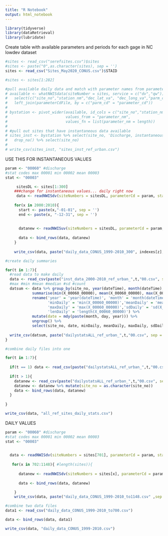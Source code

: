 ```yaml
---
title: "R Notebook"
output: html_notebook
---
```

```r
library(tidyverse)
library(dataRetrieval)
library(lubridate)
```

Create table with available parameters and periods for each gage in NC lowdev dataset
```r
#sites <- read_csv("serefsites.csv")$sites
#sites <- paste("0",as.character(sites), sep = '')
sites <- read_csv("Sites_May2020_CONUS.csv")$STAID 

#sites <- sites[1:282]

#pull available daily data and match with parameter names from parameterCdFile , service="dv", statCd = "00003"
# available <- whatNWISdata(siteNumber = sites, service = c("dv","qw")) %>%
#   select(c("site_no","station_nm","dec_lat_va", "dec_long_va","parm_cd","stat_cd","begin_date","end_date")) %>%
#   left_join(parameterCdFile, by = c("parm_cd" = "parameter_cd"))
# 
# bystation <- pivot_wider(available, id_cols = c("site_no","station_nm"), names_from = "parameter_nm", 
#                          values_from = "parameter_nm",
#                          values_fn = list(parameter_nm = length))
# 
# #pull out sites that have instantaneous data available
# sites_inst <- bystation %>% select(site_no, 'Discharge, instantaneous, cubic feet per second') %>%
#   drop_na() %>% select(site_no)
# 
# write_csv(sites_inst, "sites_inst_ref_urban.csv")

```

USE THIS FOR INSTANTANEOUS VALUES
```r
param <- "00060" #discharge
#stat codes max 00001 min 00002 mean 00003
stat <- "00003"

     sitesDL <- sites[1:300]
    ###change for instantaneous values... daily right now
     data <- readNWISdv(siteNumbers = sitesDL, parameterCd = param, startDate = "1999-01-01", endDate = "1999-12-31")
   
    for(x in 2000:2010){
      start <- paste(x,"-01-01", sep = '')
      end <- paste(x, "-12-31", sep = '')
      
      
      datanew <- readNWISuv(siteNumbers = sitesDL, parameterCd = param, startDate = start, endDate = end)
      
      data <- bind_rows(data, datanew)
    }
    
    write_csv(data, paste("daily_data_CONUS_1999-2010_300", indexes[z], ".csv" ,sep = ''))


```

```r
#create daily summaries

for(t in 1:7){
  #read data to make daily
  data <- read_csv(paste("inst_data_2000-2010_ref_urban_",t,"00.csv", sep = ""))
  #max #min #mean #median #sd #count
  datsum <- data %>% group_by(site_no, year(dateTime), month(dateTime), day(dateTime)) %>%
            summarise(min(X_00060_00000), mean(X_00060_00000), max(X_00060_00000), sd(X_00060_00000), length(X_00060_00000)) %>%
            rename('year' = 'year(dateTime)', 'month' = 'month(dateTime)', 'day' = 'day(dateTime)',
                   'minDaily' = 'min(X_00060_00000)','meanDaily' = 'mean(X_00060_00000)',
                   'maxDaily' = 'max(X_00060_00000)','sdDaily' = 'sd(X_00060_00000)',
                   'lenDaily' = 'length(X_00060_00000)') %>%
            mutate(date = mdy(paste(month, day, year))) %>%
            ungroup() %>%
            select(site_no, date, minDaily, meanDaily, maxDaily, sdDaily, lenDaily)
  
  write_csv(datsum, paste("dailystatsALL_ref_urban_",t,"00.csv", sep = ""))
}
```
```r
#combine daily files into one

for(t in 1:7){
  
  if(t == 1) data <- read_csv(paste("dailystatsALL_ref_urban_",t,"00.csv", sep = ""))
  
  if(t > 1){
    datanew <- read_csv(paste("dailystatsALL_ref_urban_",t,"00.csv", sep = ""))
    datanew <- datanew %>% mutate(site_no = as.character(site_no))
    data <- bind_rows(data, datanew)
  }
  
}

write_csv(data, "all_ref_sites_daily_stats.csv")
```
DAILY VALUES
```r
param <- "00060" #discharge
#stat codes max 00001 min 00002 mean 00003
stat <- "00003"

     
  data <- readNWISdv(siteNumbers = sites[701], parameterCd = param, startDate = "1999-01-01", endDate = "2010-12-31")
   
   for(x in 702:1148){ #length(sites)){
    
      datanew <- readNWISdv(siteNumbers = sites[x], parameterCd = param, startDate = "1999-01-01", endDate = "2010-12-31")
      
      data <- bind_rows(data, datanew)

    }
    write_csv(data, paste("daily_data_CONUS_1999-2010_to1148.csv" ,sep = ''))


```

```r
#combine two data files
data1 <- read_csv("daily_data_CONUS_1999-2010_to700.csv")

data <- bind_rows(data, data1)

write_csv(data, "daily_data_CONUS_1999-2010.csv")
```

